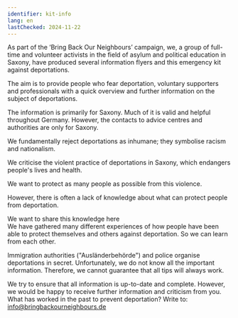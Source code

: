 ```yaml
---
identifier: kit-info
lang: en
lastChecked: 2024-11-22
---
```


As part of the ‘Bring Back Our Neighbours’ campaign, we, a group of full-time and volunteer activists in the field of asylum and political education in Saxony, have produced several information flyers and this emergency kit against deportations.

The aim is to provide people who fear deportation, voluntary supporters and professionals with a quick overview and further information on the subject of deportations.

The information is primarily for Saxony. Much of it is valid and helpful throughout Germany. However, the contacts to advice centres and authorities are only for Saxony.

We fundamentally reject deportations as inhumane; they symbolise racism and nationalism.

We criticise the violent practice of deportations in Saxony, which endangers people's lives and health.

We want to protect as many people as possible from this violence.

However, there is often a lack of knowledge about what can protect people from deportation.

We want to share this knowledge here  
We have gathered many different experiences of how people have been able to protect themselves and others against deportation. So we can learn from each other.

<Block identifier="organise-wcu" />

Immigration authorities ("Ausländerbehörde") and police organise deportations in secret. Unfortunately, we do not know all the important information. Therefore, we cannot guarantee that all tips will always work.

We try to ensure that all information is up-to-date and complete. However, we would be happy to receive further information and criticism from you. What has worked in the past to prevent deportation? Write to: info@bringbackourneighbours.de

<Block identifier="get-legal-advice" />
